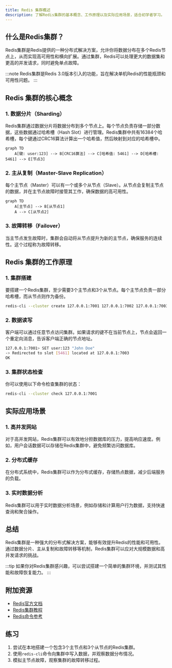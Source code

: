 ```yaml
---
title: Redis 集群概述
description: 了解Redis集群的基本概念、工作原理以及实际应用场景，适合初学者学习。
---
```


## 什么是Redis集群？

Redis集群是Redis提供的一种分布式解决方案，允许你将数据分布在多个Redis节点上，从而实现高可用性和横向扩展。通过集群，Redis可以处理更大的数据集和更高的并发请求，同时避免单点故障。

:::note
Redis集群是Redis 3.0版本引入的功能，旨在解决单机Redis的性能瓶颈和可用性问题。
:::

## Redis 集群的核心概念

### 1. 数据分片（Sharding）

Redis集群通过数据分片将数据分布到多个节点上。每个节点负责存储一部分数据，这些数据通过哈希槽（Hash Slot）进行管理。Redis集群中共有16384个哈希槽，每个键通过CRC16算法计算出一个哈希值，然后映射到对应的哈希槽中。

```mermaid
graph TD
    A[键: user:123] --> B[CRC16算法] --> C[哈希值: 5461] --> D[哈希槽: 5461] --> E[节点3]
```

### 2. 主从复制（Master-Slave Replication）

每个主节点（Master）可以有一个或多个从节点（Slave）。从节点会复制主节点的数据，并在主节点故障时接管其工作，确保数据的高可用性。

```mermaid
graph TD
    A[主节点] --> B[从节点1]
    A --> C[从节点2]
```

### 3. 故障转移（Failover）

当主节点发生故障时，集群会自动将从节点提升为新的主节点，确保服务的连续性。这个过程称为故障转移。

## Redis 集群的工作原理

### 1. 集群搭建

要搭建一个Redis集群，至少需要3个主节点和3个从节点。每个主节点负责一部分哈希槽，而从节点则作为备份。

```bash
redis-cli --cluster create 127.0.0.1:7001 127.0.0.1:7002 127.0.0.1:7003 127.0.0.1:7004 127.0.0.1:7005 127.0.0.1:7006 --cluster-replicas 1
```

### 2. 数据读写

客户端可以通过任意节点访问集群。如果请求的键不在当前节点上，节点会返回一个重定向消息，告诉客户端正确的节点地址。

```bash
127.0.0.1:7001> SET user:123 "John Doe"
-> Redirected to slot [5461] located at 127.0.0.1:7003
OK
```

### 3. 集群状态检查

你可以使用以下命令检查集群的状态：

```bash
redis-cli --cluster check 127.0.0.1:7001
```

## 实际应用场景

### 1. 高并发网站

对于高并发网站，Redis集群可以有效地分担数据库的压力，提高响应速度。例如，用户会话数据可以存储在Redis集群中，避免频繁访问数据库。

### 2. 分布式缓存

在分布式系统中，Redis集群可以作为分布式缓存，存储热点数据，减少后端服务的负载。

### 3. 实时数据分析

Redis集群可以用于实时数据分析场景，例如存储和计算用户行为数据，支持快速查询和聚合操作。

## 总结

Redis集群是一种强大的分布式解决方案，能够有效提升Redis的性能和可用性。通过数据分片、主从复制和故障转移等机制，Redis集群可以应对大规模数据和高并发请求的挑战。

:::tip
如果你对Redis集群感兴趣，可以尝试搭建一个简单的集群环境，并测试其性能和故障恢复能力。
:::

## 附加资源

- [Redis官方文档](https://redis.io/documentation)
- [Redis集群教程](https://redis.io/topics/cluster-tutorial)
- [Redis命令参考](https://redis.io/commands)

## 练习

1. 尝试在本地搭建一个包含3个主节点和3个从节点的Redis集群。
2. 使用`redis-cli`命令向集群中写入数据，并观察数据分布情况。
3. 模拟主节点故障，观察集群的故障转移过程。

